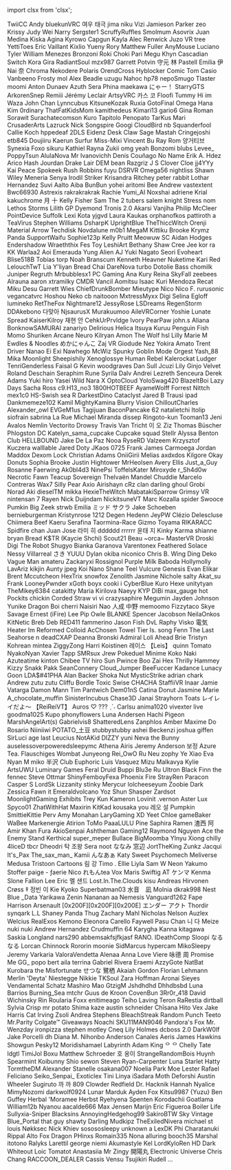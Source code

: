 ﻿import clsx from 'clsx';


<!-- Reminder that not only HTML chars have to be escaped, MDX chars also need to be (such as a space followed by an underscore). -->
<Patronelt k="0" ias="1" sp="0" >TwiiCC</Patronelt> <Patronelt k="0" ias="1" sp="0" >Andy</Patronelt> <Patronelt k="0" ias="1" sp="0" >bluekunVRC</Patronelt> <Patronelt k="0" ias="1" sp="0" >여우 태극</Patronelt> <Patronelt k="0" ias="1" sp="0" >jima niku</Patronelt> 
<Patronelt k="0" ias="1" sp="0" >Vizi</Patronelt> <Patronelt k="0" ias="1" sp="0" >Jamieson Parker</Patronelt> <Patronelt k="0" ias="0" sp="0" >zeo</Patronelt> <Patronelt k="0" ias="1" sp="0" >Krissy</Patronelt> <Patronelt k="0" ias="0" sp="0" >Judy Wei</Patronelt> 
<Patronelt k="0" ias="1" sp="0" >Narry</Patronelt> <Patronelt k="0" ias="0" sp="0" >Sergster1</Patronelt> <Patronelt k="0" ias="1" sp="0" >ScruffyRuffles</Patronelt> <Patronelt k="0" ias="1" sp="0" >Smolmum</Patronelt> <Patronelt k="0" ias="1" sp="0" >Asovrix</Patronelt> 
<Patronelt k="0" ias="1" sp="0" >Juan Medina</Patronelt> <Patronelt k="0" ias="1" sp="0" >Kiska Agina</Patronelt> <Patronelt k="0" ias="0" sp="0" >Kyrowo</Patronelt> <Patronelt k="0" ias="1" sp="0" >Capgun</Patronelt> <Patronelt k="0" ias="1" sp="0" >Kayla</Patronelt> 
<Patronelt k="0" ias="1" sp="0" >Alec Renwick</Patronelt> <Patronelt k="0" ias="1" sp="0" >Juzo VR</Patronelt> <Patronelt k="0" ias="1" sp="0" >tree</Patronelt> <Patronelt k="0" ias="1" sp="0" >YettiToes</Patronelt> <Patronelt k="0" ias="0" sp="0" >Eric Vaillant</Patronelt> 
<Patronelt k="0" ias="1" sp="0" >Kixlio Yueny</Patronelt> <Patronelt k="0" ias="1" sp="0" >Rory</Patronelt> <Patronelt k="0" ias="0" sp="0" >Matthew Fuller</Patronelt> <Patronelt k="0" ias="1" sp="0" >AnyMouse</Patronelt> <Patronelt k="0" ias="1" sp="0" >Luciano Tyler</Patronelt> 
<Patronelt k="0" ias="0" sp="0" >William Menezes Bronzoni</Patronelt> <Patronelt k="0" ias="1" sp="0" >Roki</Patronelt> <Patronelt k="0" ias="1" sp="0" >Choki</Patronelt> <Patronelt k="0" ias="1" sp="0" >Pari</Patronelt> <Patronelt k="0" ias="1" sp="0" >Megu</Patronelt> 
<Patronelt k="0" ias="1" sp="0" >Khyn</Patronelt> <Patronelt k="0" ias="0" sp="0" >Cascadian</Patronelt> <Patronelt k="0" ias="1" sp="0" >Switch</Patronelt> <Patronelt k="0" ias="1" sp="0" >Kora Gira</Patronelt> <Patronelt k="0" ias="1" sp="0" >RadiantSoul</Patronelt> 
<Patronelt k="0" ias="1" sp="0" >mzx987</Patronelt> <Patronelt k="0" ias="1" sp="0" >Garrett Potvin</Patronelt> <Patronelt k="0" ias="1" sp="0" >守元 林</Patronelt> <Patronelt k="0" ias="1" sp="0" >Pastell Emilia</Patronelt> <Patronelt k="0" ias="0" sp="0" >伊Nai 奈</Patronelt> 
<Patronelt k="0" ias="0" sp="0" >Chroma</Patronelt> <Patronelt k="0" ias="1" sp="0" >Nekodere</Patronelt> <Patronelt k="0" ias="1" sp="0" >Polaris</Patronelt> <Patronelt k="0" ias="0" sp="0" >OrendCross</Patronelt> <Patronelt k="0" ias="1" sp="0" >Hyblocker</Patronelt> 
<Patronelt k="0" ias="1" sp="0" >Comic Tom</Patronelt> <Patronelt k="0" ias="1" sp="0" >Casio</Patronelt> <Patronelt k="0" ias="1" sp="0" >Vanbeeno</Patronelt> <Patronelt k="0" ias="0" sp="0" >Frosty</Patronelt> <Patronelt k="0" ias="1" sp="0" >mol</Patronelt> 
<Patronelt k="0" ias="1" sp="0" >Alex Beadle</Patronelt> <Patronelt k="0" ias="1" sp="0" >uzugu</Patronelt> <Patronelt k="0" ias="1" sp="0" >Nahoc</Patronelt> <Patronelt k="0" ias="1" sp="0" >hp78</Patronelt> <Patronelt k="0" ias="1" sp="0" >nepoSmugo</Patronelt> 
<Patronelt k="0" ias="1" sp="0" >Tlaster</Patronelt> <Patronelt k="0" ias="1" sp="0" >moomi</Patronelt> <Patronelt k="0" ias="1" sp="0" >Anton Dunaev</Patronelt> <Patronelt k="0" ias="1" sp="0" >Azuth</Patronelt> <Patronelt k="0" ias="1" sp="0" >Sera Phina</Patronelt> 
<Patronelt k="0" ias="1" sp="0" >maekawa</Patronelt> <Patronelt k="0" ias="1" sp="0" >にゃー！</Patronelt> <Patronelt k="0" ias="1" sp="0" >StarryGTS</Patronelt> <Patronelt k="0" ias="1" sp="0" >ArkorenSnep</Patronelt> <Patronelt k="0" ias="0" sp="0" >Remiii</Patronelt> 
<Patronelt k="0" ias="1" sp="0" >Jérémy Leclair</Patronelt> <Patronelt k="0" ias="1" sp="0" >ArtsyVRC</Patronelt> <Patronelt k="0" ias="1" sp="0" >카스 코</Patronelt> <Patronelt k="0" ias="0" sp="0" >Floofi</Patronelt> <Patronelt k="0" ias="1" sp="0" >Tummy</Patronelt> 
<Patronelt k="0" ias="1" sp="0" >Hi im Waza</Patronelt> <Patronelt k="0" ias="1" sp="0" >John Chan</Patronelt> <Patronelt k="0" ias="0" sp="0" >Lynncubus</Patronelt> <Patronelt k="0" ias="1" sp="0" >KitsuneKozak</Patronelt> <Patronelt k="0" ias="0" sp="0" >Ruxia</Patronelt> 
<Patronelt k="0" ias="0" sp="0" >GotoFinal</Patronelt> <Patronelt k="0" ias="1" sp="0" >Omega</Patronelt> <Patronelt k="0" ias="1" sp="0" >Hana Kim</Patronelt> <Patronelt k="0" ias="1" sp="0" >0rdinary</Patronelt> <Patronelt k="0" ias="1" sp="0" >ThatFatKidsMom</Patronelt> 
<Patronelt k="0" ias="0" sp="0" >kamithedeus</Patronelt> <Patronelt k="0" ias="1" sp="0" >Kimari13</Patronelt> <Patronelt k="0" ias="0" sp="0" >gario6</Patronelt> <Patronelt k="0" ias="1" sp="0" >Gina Roman</Patronelt> <Patronelt k="0" ias="1" sp="0" >Sorawit Surachatecomson</Patronelt> 
<Patronelt k="0" ias="1" sp="0" >Kuro</Patronelt> <Patronelt k="0" ias="1" sp="0" >Tapitolo Penopato</Patronelt> <Patronelt k="0" ias="1" sp="0" >TarKus</Patronelt> <Patronelt k="0" ias="1" sp="0" >Mari</Patronelt> <Patronelt k="0" ias="1" sp="0" >CrusaderArts</Patronelt> 
<Patronelt k="0" ias="1" sp="0" >Lazruck</Patronelt> <Patronelt k="0" ias="1" sp="0" >Nick</Patronelt> <Patronelt k="0" ias="1" sp="0" >Songspire</Patronelt> <Patronelt k="0" ias="1" sp="0" >Googi</Patronelt> <Patronelt k="0" ias="0" sp="0" >CloudBird</Patronelt> 
<Patronelt k="0" ias="1" sp="0" >nb</Patronelt> <Patronelt k="0" ias="1" sp="0" >Squanderfool</Patronelt> <Patronelt k="0" ias="1" sp="0" >Callie Koch</Patronelt> <Patronelt k="0" ias="1" sp="0" >hppedeaf</Patronelt> <Patronelt k="0" ias="1" sp="0" >2DLS</Patronelt> 
<Patronelt k="0" ias="1" sp="0" >Eidenz</Patronelt> <Patronelt k="0" ias="1" sp="0" >Desk Claw</Patronelt> <Patronelt k="0" ias="0" sp="0" >Sage Mastah</Patronelt> <Patronelt k="0" ias="1" sp="0" >Cringejoshi</Patronelt> <Patronelt k="0" ias="1" sp="0" >etb845</Patronelt> 
<Patronelt k="0" ias="1" sp="0" >Doujiiru</Patronelt> <Patronelt k="0" ias="0" sp="0" >Kaerun</Patronelt> <Patronelt k="0" ias="1" sp="0" >Surfur</Patronelt> <Patronelt k="0" ias="1" sp="0" >Miss&#0045;Mixi</Patronelt> <Patronelt k="0" ias="1" sp="0" >Vincent Bu</Patronelt> 
<Patronelt k="0" ias="1" sp="0" >Ray Rom</Patronelt> <Patronelt k="0" ias="1" sp="0" >양거티브</Patronelt> <Patronelt k="0" ias="1" sp="0" >Synexia Foxo</Patronelt> <Patronelt k="0" ias="1" sp="0" >sikuru</Patronelt> <Patronelt k="0" ias="1" sp="0" >Kathiel Rayna</Patronelt> 
<Patronelt k="0" ias="1" sp="0" >Zukii</Patronelt> <Patronelt k="0" ias="0" sp="0" >omg yeah</Patronelt> <Patronelt k="0" ias="1" sp="0" >Bonzomi</Patronelt> <Patronelt k="0" ias="1" sp="0" >blubs</Patronelt> <Patronelt k="0" ias="1" sp="0" >Levee&#0095;</Patronelt> 
<Patronelt k="0" ias="0" sp="0" >PoppyTsun</Patronelt> <Patronelt k="0" ias="1" sp="0" >AlulaNova</Patronelt> <Patronelt k="0" ias="1" sp="0" >Mr Ivanovichh</Patronelt> <Patronelt k="0" ias="1" sp="0" >Denís Couñago</Patronelt> <Patronelt k="0" ias="1" sp="0" >No Name</Patronelt> 
<Patronelt k="0" ias="1" sp="0" >Erik A&#0046; Hdez</Patronelt> <Patronelt k="0" ias="0" sp="0" >Arico</Patronelt> <Patronelt k="0" ias="1" sp="0" >Hash Jourdan</Patronelt> <Patronelt k="0" ias="1" sp="0" >Drake Lair</Patronelt> <Patronelt k="0" ias="1" sp="0" >DEM bean</Patronelt> 
<Patronelt k="0" ias="1" sp="0" >Razgriz</Patronelt> <Patronelt k="0" ias="1" sp="0" >J S</Patronelt> <Patronelt k="0" ias="1" sp="0" >Clover Cloe</Patronelt> <Patronelt k="0" ias="1" sp="0" >jj4YYy</Patronelt> <Patronelt k="0" ias="1" sp="0" >Kai Peace</Patronelt> 
<Patronelt k="0" ias="1" sp="0" >Spokeek</Patronelt> <Patronelt k="0" ias="1" sp="0" >Rush Robbins</Patronelt> <Patronelt k="0" ias="1" sp="0" >fuyu</Patronelt> <Patronelt k="0" ias="1" sp="0" >DSRVR</Patronelt> <Patronelt k="0" ias="1" sp="0" >Omega56</Patronelt> 
<Patronelt k="0" ias="1" sp="0" >nightliss</Patronelt> <Patronelt k="0" ias="1" sp="0" >Shawn Wiley</Patronelt> <Patronelt k="0" ias="1" sp="0" >Meneria</Patronelt> <Patronelt k="0" ias="1" sp="0" >Senya</Patronelt> <Patronelt k="0" ias="1" sp="0" >Irodil Striker</Patronelt> 
<Patronelt k="0" ias="1" sp="0" >Krisandra Ritchey</Patronelt> <Patronelt k="0" ias="1" sp="0" >peter rabbit</Patronelt> <Patronelt k="0" ias="1" sp="0" >Lothar Hernandez</Patronelt> <Patronelt k="0" ias="1" sp="0" >Suvi Aalto</Patronelt> <Patronelt k="0" ias="1" sp="0" >Aiba</Patronelt> 
<Patronelt k="0" ias="1" sp="0" >BunBun</Patronelt> <Patronelt k="0" ias="1" sp="0" >yohei aritomi</Patronelt> <Patronelt k="0" ias="1" sp="0" >Bee</Patronelt> <Patronelt k="0" ias="0" sp="0" >Andrew</Patronelt> <Patronelt k="0" ias="0" sp="0" >vastextent</Patronelt> 
<Patronelt k="0" ias="1" sp="0" >Bwc66930</Patronelt> <Patronelt k="0" ias="0" sp="0" >Astrexis</Patronelt> <Patronelt k="0" ias="1" sp="0" >rakrakrakrak</Patronelt> <Patronelt k="0" ias="1" sp="0" >Rachie</Patronelt> <Patronelt k="0" ias="0" sp="0" >Yumi&#0095;AI</Patronelt> 
<Patronelt k="0" ias="0" sp="0" >Noxshai</Patronelt> <Patronelt k="0" ias="1" sp="0" >adriene</Patronelt> <Patronelt k="0" ias="0" sp="0" >Krial</Patronelt> <Patronelt k="0" ias="1" sp="0" >kakuchrome</Patronelt> <Patronelt k="0" ias="0" sp="0" >月 十</Patronelt> 
<Patronelt k="0" ias="1" sp="0" >Kelly Fisher</Patronelt> <Patronelt k="0" ias="0" sp="0" >Sam</Patronelt> <Patronelt k="0" ias="1" sp="0" >The 2 tubers</Patronelt> <Patronelt k="0" ias="0" sp="0" >salem knight</Patronelt> <Patronelt k="0" ias="0" sp="0" >Stress</Patronelt> 
<Patronelt k="0" ias="1" sp="0" >nom</Patronelt> <Patronelt k="0" ias="0" sp="0" >Lethos Storms</Patronelt> <Patronelt k="0" ias="0" sp="0" >Lilith GP</Patronelt> <Patronelt k="0" ias="0" sp="0" >Dyemond</Patronelt> <Patronelt k="0" ias="0" sp="0" >Tronis 2&#0046;0</Patronelt> 
<Patronelt k="0" ias="1" sp="0" >Akarsi</Patronelt> <Patronelt k="0" ias="1" sp="0" >Vanjiha</Patronelt> <Patronelt k="0" ias="1" sp="0" >Philip McCleer</Patronelt> <Patronelt k="0" ias="1" sp="0" >PointDevice</Patronelt> <Patronelt k="0" ias="1" sp="0" >Suffolk</Patronelt> 
<Patronelt k="0" ias="1" sp="0" >Lexi</Patronelt> <Patronelt k="0" ias="1" sp="0" >Kota</Patronelt> <Patronelt k="0" ias="1" sp="0" >yjgvd</Patronelt> <Patronelt k="0" ias="0" sp="0" >Laura Kaukas</Patronelt> <Patronelt k="0" ias="1" sp="0" >orphanofkos</Patronelt> 
<Patronelt k="0" ias="0" sp="0" >pattiroth</Patronelt> <Patronelt k="0" ias="1" sp="0" >a</Patronelt> <Patronelt k="0" ias="0" sp="0" >TeaVirus</Patronelt> <Patronelt k="0" ias="1" sp="0" >Stephen Williams</Patronelt> <Patronelt k="0" ias="1" sp="0" >DsharpK</Patronelt> 
<Patronelt k="0" ias="0" sp="0" >UprightBlue</Patronelt> <Patronelt k="0" ias="1" sp="0" >TheThiccWitch</Patronelt> <Patronelt k="0" ias="0" sp="0" >Orenji</Patronelt> <Patronelt k="0" ias="0" sp="0" >Material Arrow</Patronelt> <Patronelt k="0" ias="1" sp="0" >Techdisk</Patronelt> 
<Patronelt k="0" ias="1" sp="0" >Novdalune</Patronelt> <Patronelt k="0" ias="0" sp="0" >m0b1</Patronelt> <Patronelt k="0" ias="1" sp="0" >MegaM</Patronelt> <Patronelt k="0" ias="1" sp="0" >Kittiku</Patronelt> <Patronelt k="0" ias="1" sp="0" >Brooke</Patronelt> 
<Patronelt k="0" ias="1" sp="0" >Krymz Panda</Patronelt> <Patronelt k="0" ias="1" sp="0" >SupportWaifu</Patronelt> <Patronelt k="0" ias="1" sp="0" >Sophie123p</Patronelt> <Patronelt k="0" ias="1" sp="0" >Kelly Pruitt</Patronelt> <Patronelt k="0" ias="0" sp="0" >Meowuw SC</Patronelt> 
<Patronelt k="0" ias="1" sp="0" >Aidan Hodges</Patronelt> <Patronelt k="0" ias="1" sp="0" >Endershadow</Patronelt> <Patronelt k="0" ias="0" sp="0" >Wraeththix</Patronelt> <Patronelt k="0" ias="1" sp="0" >Fes Toy</Patronelt> <Patronelt k="0" ias="0" sp="0" >LeshiArt</Patronelt> 
<Patronelt k="0" ias="1" sp="0" >Bethany Shaw</Patronelt> <Patronelt k="0" ias="0" sp="0" >Cree Jee</Patronelt> <Patronelt k="0" ias="0" sp="0" >kor ra</Patronelt> <Patronelt k="0" ias="0" sp="0" >KK</Patronelt> <Patronelt k="0" ias="0" sp="0" >Warlaa2</Patronelt> 
<Patronelt k="0" ias="1" sp="0" >Aoi Emerauda</Patronelt> <Patronelt k="0" ias="1" sp="0" >Yung Alien</Patronelt> <Patronelt k="0" ias="0" sp="0" >AJ</Patronelt> <Patronelt k="0" ias="1" sp="0" >Yuki Nagato</Patronelt> <Patronelt k="0" ias="0" sp="0" >Seori</Patronelt> 
<Patronelt k="0" ias="1" sp="0" >Evoheart</Patronelt> <Patronelt k="0" ias="1" sp="0" >Blise518B</Patronelt> <Patronelt k="0" ias="1" sp="0" >Tobias torp</Patronelt> <Patronelt k="0" ias="0" sp="0" >Noah Branscum</Patronelt> <Patronelt k="0" ias="1" sp="0" >Kenneth Heavner</Patronelt> 
<Patronelt k="0" ias="0" sp="0" >Nuketime</Patronelt> <Patronelt k="0" ias="1" sp="0" >Kari Red</Patronelt> <Patronelt k="0" ias="1" sp="0" >LelouchTwT</Patronelt> <Patronelt k="0" ias="0" sp="0" >Lia</Patronelt> <Patronelt k="0" ias="1" sp="0" >Y&#0039;liyan</Patronelt> 
<Patronelt k="0" ias="1" sp="0" >Bread Chai</Patronelt> <Patronelt k="0" ias="1" sp="0" >DareNova</Patronelt> <Patronelt k="0" ias="1" sp="0" >turbo</Patronelt> <Patronelt k="0" ias="1" sp="0" >Dotolie</Patronelt> <Patronelt k="0" ias="1" sp="0" >Bass</Patronelt> 
<Patronelt k="0" ias="1" sp="0" >chomilk</Patronelt> <Patronelt k="0" ias="1" sp="0" >Juniper Regruth</Patronelt> <Patronelt k="0" ias="1" sp="0" >Mrbubblesx1 PC Gaming</Patronelt> <Patronelt k="0" ias="1" sp="0" >Ana Kury</Patronelt> <Patronelt k="0" ias="0" sp="0" >Reina</Patronelt> 
<Patronelt k="0" ias="1" sp="0" >SkyFall</Patronelt> <Patronelt k="0" ias="0" sp="0" >zeebees</Patronelt> <Patronelt k="0" ias="1" sp="0" >Alrauna</Patronelt> <Patronelt k="0" ias="1" sp="0" >aaron</Patronelt> <Patronelt k="0" ias="1" sp="0" >xtramilky</Patronelt> 
<Patronelt k="0" ias="1" sp="0" >CMDR Vancil</Patronelt> <Patronelt k="0" ias="1" sp="0" >Aomitsu</Patronelt> <Patronelt k="0" ias="0" sp="0" >Isaac Kuri Mendoza</Patronelt> <Patronelt k="0" ias="0" sp="0" >Recat</Patronelt> <Patronelt k="0" ias="1" sp="0" >Miku Desu</Patronelt> 
<Patronelt k="0" ias="0" sp="0" >Garrett Wies</Patronelt> <Patronelt k="0" ias="1" sp="0" >ChiefDrunkBomber</Patronelt> <Patronelt k="0" ias="0" sp="0" >Mieutype Nico</Patronelt> <Patronelt k="0" ias="0" sp="0" >Nico F&#0046;</Patronelt> <Patronelt k="0" ias="1" sp="0" >rurusonic</Patronelt> 
<Patronelt k="0" ias="1" sp="0" >vegancatvrc</Patronelt> <Patronelt k="0" ias="0" sp="0" >Hoshou Neko</Patronelt> <Patronelt k="0" ias="1" sp="0" >cb</Patronelt> <Patronelt k="0" ias="1" sp="0" >naitooon</Patronelt> <Patronelt k="0" ias="0" sp="0" >MxtressMyxx</Patronelt> 
<Patronelt k="0" ias="1" sp="0" >Digi</Patronelt> <Patronelt k="0" ias="1" sp="0" >Selina Egloff</Patronelt> <Patronelt k="0" ias="1" sp="0" >lumineko</Patronelt> <Patronelt k="0" ias="1" sp="0" >RetTheFox</Patronelt> <Patronelt k="0" ias="1" sp="0" >Nightmare12</Patronelt> 
<Patronelt k="0" ias="0" sp="0" >JessyRose</Patronelt> <Patronelt k="0" ias="1" sp="0" >LSDreams</Patronelt> <Patronelt k="0" ias="1" sp="0" >RegenStorm</Patronelt> <Patronelt k="0" ias="1" sp="0" >DDAkebono</Patronelt> <Patronelt k="0" ias="1" sp="0" >다맞아</Patronelt> 
<Patronelt k="0" ias="0" sp="0" >NjsaurusX</Patronelt> <Patronelt k="0" ias="1" sp="0" >Murakuumoo</Patronelt> <Patronelt k="0" ias="1" sp="0" >AileVRCorner</Patronelt> <Patronelt k="0" ias="1" sp="0" >Yoshie</Patronelt> <Patronelt k="0" ias="1" sp="0" >Lunate Spread</Patronelt> 
<Patronelt k="0" ias="1" sp="0" >KaiserKilroy</Patronelt> <Patronelt k="0" ias="1" sp="0" >재현 안</Patronelt> <Patronelt k="0" ias="1" sp="0" >CehkUrPrvldge</Patronelt> <Patronelt k="0" ias="1" sp="0" >Ivory</Patronelt> <Patronelt k="0" ias="1" sp="0" >PearPaw</Patronelt> 
<Patronelt k="0" ias="1" sp="0" >john&#0046;s</Patronelt> <Patronelt k="0" ias="1" sp="0" >Aliana</Patronelt> <Patronelt k="0" ias="1" sp="0" >BonknowSAMURAI</Patronelt> <Patronelt k="0" ias="1" sp="0" >zanariyo</Patronelt> <Patronelt k="0" ias="1" sp="0" >Delirious</Patronelt> 
<Patronelt k="0" ias="1" sp="0" >Helica Itsuya</Patronelt> <Patronelt k="0" ias="1" sp="0" >Kuruu</Patronelt> <Patronelt k="0" ias="1" sp="0" >Penguin Fish</Patronelt> <Patronelt k="0" ias="1" sp="0" >Momo Shuriken</Patronelt> <Patronelt k="0" ias="0" sp="0" >Arcane</Patronelt> 
<Patronelt k="0" ias="1" sp="0" >Neuro</Patronelt> <Patronelt k="0" ias="1" sp="0" >Kilryan</Patronelt> <Patronelt k="0" ias="1" sp="0" >Amon The Wolf</Patronelt> <Patronelt k="0" ias="1" sp="0" >hsl</Patronelt> <Patronelt k="0" ias="0" sp="0" >Lilly Marie</Patronelt> 
<Patronelt k="0" ias="1" sp="0" >M</Patronelt> <Patronelt k="0" ias="1" sp="0" >Ewdles &#0038; Noodles</Patronelt> <Patronelt k="0" ias="0" sp="0" >めかにゃんこ</Patronelt> <Patronelt k="0" ias="0" sp="0" >Zaj VR</Patronelt> <Patronelt k="0" ias="0" sp="0" >Giodude</Patronelt> 
<Patronelt k="0" ias="1" sp="0" >Nez</Patronelt> <Patronelt k="0" ias="0" sp="0" >Yokira Amato</Patronelt> <Patronelt k="0" ias="1" sp="0" >Trent Driver</Patronelt> <Patronelt k="0" ias="0" sp="0" >Nanao Ei</Patronelt> <Patronelt k="0" ias="1" sp="0" >Exi Nawhego</Patronelt> 
<Patronelt k="0" ias="1" sp="0" >McWiz</Patronelt> <Patronelt k="0" ias="1" sp="0" >Spunky</Patronelt> <Patronelt k="0" ias="0" sp="0" >Goblin Mode</Patronelt> <Patronelt k="0" ias="0" sp="0" >Orgest</Patronelt> <Patronelt k="0" ias="1" sp="0" >Yash&#0095;88</Patronelt> 
<Patronelt k="0" ias="1" sp="0" >Mika Moonlight</Patronelt> <Patronelt k="0" ias="1" sp="0" >Sheepishily</Patronelt> <Patronelt k="0" ias="1" sp="0" >Xenoglossye</Patronelt> <Patronelt k="0" ias="1" sp="0" >Human Rebel</Patronelt> <Patronelt k="0" ias="1" sp="0" >Kalerockat</Patronelt> 
<Patronelt k="0" ias="1" sp="0" >Ludger</Patronelt> <Patronelt k="0" ias="1" sp="0" >TenriGenderless</Patronelt> <Patronelt k="0" ias="0" sp="0" >Faisal G</Patronelt> <Patronelt k="0" ias="1" sp="0" >Kevin</Patronelt> <Patronelt k="0" ias="0" sp="0" >woodgraves</Patronelt> 
<Patronelt k="0" ias="0" sp="0" >Dan Sull</Patronelt> <Patronelt k="0" ias="1" sp="0" >Jcuzi</Patronelt> <Patronelt k="0" ias="0" sp="0" >Lily</Patronelt> <Patronelt k="0" ias="1" sp="0" >Ginjo</Patronelt> <Patronelt k="0" ias="0" sp="0" >Velvet</Patronelt> 
<Patronelt k="0" ias="1" sp="0" >Roland Deschain</Patronelt> <Patronelt k="0" ias="0" sp="0" >Seraphim Rune</Patronelt> <Patronelt k="0" ias="1" sp="0" >Syrila</Patronelt> <Patronelt k="0" ias="0" sp="0" >Dalv Andrei</Patronelt> <Patronelt k="0" ias="0" sp="0" >Lezreth Senceura</Patronelt> 
<Patronelt k="0" ias="1" sp="0" >Derek Adams</Patronelt> <Patronelt k="0" ias="1" sp="0" >Yuki hiro</Patronelt> <Patronelt k="0" ias="1" sp="0" >Yasei Wild</Patronelt> <Patronelt k="0" ias="1" sp="0" >Nara X</Patronelt> <Patronelt k="0" ias="0" sp="0" >OptoCloud</Patronelt> 
<Patronelt k="0" ias="1" sp="0" >YoloSwag420 BlazeItBoi</Patronelt> <Patronelt k="0" ias="1" sp="0" >Lazy Days</Patronelt> <Patronelt k="0" ias="1" sp="0" >Sacha Ross</Patronelt> <Patronelt k="0" ias="1" sp="0" >c9&#0046;H13&#0095;no3</Patronelt> <Patronelt k="0" ias="0" sp="0" >1800HOTBEEF</Patronelt> 
<Patronelt k="0" ias="1" sp="0" >AyameWolff</Patronelt> <Patronelt k="0" ias="0" sp="0" >Forrest</Patronelt> <Patronelt k="0" ias="1" sp="0" >Nittch</Patronelt> <Patronelt k="0" ias="0" sp="0" >mex1c0</Patronelt> <Patronelt k="0" ias="0" sp="0" >HS&#0045;Swish</Patronelt> 
<Patronelt k="0" ias="1" sp="0" >sea R</Patronelt> <Patronelt k="0" ias="1" sp="0" >DarkestDino</Patronelt> <Patronelt k="0" ias="1" sp="0" >Cataclyst</Patronelt> <Patronelt k="0" ias="1" sp="0" >Jared B Trausi</Patronelt> <Patronelt k="0" ias="1" sp="0" >ipad</Patronelt> 
<Patronelt k="0" ias="0" sp="0" >Dankmemeze102 Kamil</Patronelt> <Patronelt k="0" ias="1" sp="0" >MightyKamina</Patronelt> <Patronelt k="0" ias="1" sp="0" >Blurry Vision</Patronelt> <Patronelt k="0" ias="0" sp="0" >ChilloutCharles</Patronelt> <Patronelt k="0" ias="1" sp="0" >Alexander&#0095;owl</Patronelt> 
<Patronelt k="0" ias="0" sp="0" >EVGeM1us</Patronelt> <Patronelt k="0" ias="1" sp="0" >Tagijuan</Patronelt> <Patronelt k="0" ias="1" sp="0" >BaconPancake 62</Patronelt> <Patronelt k="0" ias="1" sp="0" >natalietchi</Patronelt> <Patronelt k="0" ias="0" sp="0" >Itolip</Patronelt> 
<Patronelt k="0" ias="0" sp="0" >siofrain</Patronelt> <Patronelt k="0" ias="1" sp="0" >sabrina La Rue</Patronelt> <Patronelt k="0" ias="1" sp="0" >Michael Miranda</Patronelt> <Patronelt k="0" ias="1" sp="0" >dissep</Patronelt> <Patronelt k="0" ias="1" sp="0" >Ringoto&#0045;kun</Patronelt> 
<Patronelt k="0" ias="1" sp="0" >Tooman13</Patronelt> <Patronelt k="0" ias="0" sp="0" >Jeni Avalos</Patronelt> <Patronelt k="0" ias="1" sp="0" >Nemlin</Patronelt> <Patronelt k="0" ias="0" sp="0" >Vectorito</Patronelt> <Patronelt k="0" ias="1" sp="0" >Drowsy</Patronelt> 
<Patronelt k="0" ias="1" sp="0" >Travis Van Tricht</Patronelt> <Patronelt k="0" ias="1" sp="0" >이 오</Patronelt> <Patronelt k="0" ias="0" sp="0" >Ziz</Patronelt> <Patronelt k="0" ias="1" sp="0" >Thomas Büscher</Patronelt> <Patronelt k="0" ias="0" sp="0" >Phlogston</Patronelt> 
<Patronelt k="0" ias="0" sp="0" >DC</Patronelt> <Patronelt k="0" ias="1" sp="0" >Katelyn&#0095;sama&#0095;cupcake Cupcake squad</Patronelt> <Patronelt k="0" ias="0" sp="0" >Stellr</Patronelt> <Patronelt k="0" ias="1" sp="0" >Alyssa Benton</Patronelt> <Patronelt k="0" ias="0" sp="0" >Club HELLBOUND</Patronelt> 
<Patronelt k="0" ias="1" sp="0" >Jake De La Paz</Patronelt> <Patronelt k="0" ias="0" sp="0" >Nooa</Patronelt> <Patronelt k="0" ias="0" sp="0" >RyseRD</Patronelt> <Patronelt k="0" ias="0" sp="0" >Valzeem</Patronelt> <Patronelt k="0" ias="0" sp="0" >Krzysztof Kuczera</Patronelt> 
<Patronelt k="0" ias="0" sp="0" >walllable</Patronelt> <Patronelt k="0" ias="0" sp="0" >Jared Doty</Patronelt> <Patronelt k="0" ias="0" sp="0" >JKaos 0725</Patronelt> <Patronelt k="0" ias="0" sp="0" >Frank</Patronelt> <Patronelt k="0" ias="1" sp="0" >James Carmoega</Patronelt> 
<Patronelt k="0" ias="0" sp="0" >Jordan Maddox</Patronelt> <Patronelt k="0" ias="0" sp="0" >Dexom</Patronelt> <Patronelt k="0" ias="1" sp="0" >Lock</Patronelt> <Patronelt k="0" ias="1" sp="0" >Christian Adams</Patronelt> <Patronelt k="0" ias="0" sp="0" >OniiGirii</Patronelt> 
<Patronelt k="0" ias="0" sp="0" >Melias</Patronelt> <Patronelt k="0" ias="0" sp="0" >axdxdos</Patronelt> <Patronelt k="0" ias="0" sp="0" >Kilgore</Patronelt> <Patronelt k="0" ias="0" sp="0" >Okay Donuts</Patronelt> <Patronelt k="0" ias="0" sp="0" >Sophia</Patronelt> 
<Patronelt k="0" ias="0" sp="0" >Brooke</Patronelt> <Patronelt k="0" ias="1" sp="0" >Justin Hightower</Patronelt> <Patronelt k="0" ias="1" sp="0" >MrHeolsen</Patronelt> <Patronelt k="0" ias="1" sp="0" >Avery Ellis</Patronelt> <Patronelt k="0" ias="0" sp="0" >Just&#0095;a&#0095;Guy</Patronelt> 
<Patronelt k="0" ias="0" sp="0" >Rosanne Faerwing</Patronelt> <Patronelt k="0" ias="1" sp="0" >Ak0bl4d3</Patronelt> <Patronelt k="0" ias="0" sp="0" >NinePsi</Patronelt> <Patronelt k="0" ias="1" sp="0" >ToffelsKater</Patronelt> <Patronelt k="0" ias="0" sp="0" >Miroxyde</Patronelt> 
<Patronelt k="0" ias="0" sp="0" >r&#0095;Sh4d0w</Patronelt> <Patronelt k="0" ias="1" sp="0" >Necrotic Fawn</Patronelt> <Patronelt k="0" ias="0" sp="0" >Teacup Sovereign</Patronelt> <Patronelt k="0" ias="1" sp="0" >Thelvaën Mandel</Patronelt> <Patronelt k="0" ias="1" sp="0" >Chuddie</Patronelt> 
<Patronelt k="0" ias="0" sp="0" >Marcelo Contreras</Patronelt> <Patronelt k="0" ias="0" sp="0" >Wax7</Patronelt> <Patronelt k="0" ias="0" sp="0" >Silly Pear</Patronelt> <Patronelt k="0" ias="0" sp="0" >Axio</Patronelt> <Patronelt k="0" ias="0" sp="0" >Airishayn</Patronelt> 
<Patronelt k="0" ias="0" sp="0" >cRz clan</Patronelt> <Patronelt k="0" ias="1" sp="0" >darling ghoul</Patronelt> <Patronelt k="0" ias="0" sp="0" >Grobi</Patronelt> <Patronelt k="0" ias="0" sp="0" >Norad</Patronelt> <Patronelt k="0" ias="1" sp="0" >Aki</Patronelt> 
<Patronelt k="0" ias="0" sp="0" >dieselTM</Patronelt> <Patronelt k="0" ias="0" sp="0" >mikka</Patronelt> <Patronelt k="0" ias="0" sp="0" >HexieTheWitch</Patronelt> <Patronelt k="0" ias="1" sp="0" >MabatakiSparrow</Patronelt> <Patronelt k="0" ias="0" sp="0" >Grimsy VR</Patronelt> 
<Patronelt k="0" ias="1" sp="0" >nintensan 7</Patronelt> <Patronelt k="0" ias="0" sp="0" >Rayen</Patronelt> <Patronelt k="0" ias="0" sp="0" >Nick Duijndam</Patronelt> <Patronelt k="0" ias="0" sp="0" >NickitsuneVT</Patronelt> <Patronelt k="0" ias="0" sp="0" >Marc Kozalla</Patronelt> 
<Patronelt k="0" ias="0" sp="0" >spider</Patronelt> <Patronelt k="0" ias="1" sp="0" >Swooce</Patronelt> <Patronelt k="0" ias="1" sp="0" >Pumkin</Patronelt> <Patronelt k="0" ias="1" sp="0" >Big Zeek</Patronelt> <Patronelt k="0" ias="0" sp="0" >strwb</Patronelt> 
<Patronelt k="0" ias="1" sp="0" >Emilia</Patronelt> <Patronelt k="0" ias="1" sp="0" >ミッド サクラ</Patronelt> <Patronelt k="0" ias="0" sp="0" >Jake Schoeben</Patronelt> <Patronelt k="0" ias="0" sp="0" >bernieburgerman</Patronelt> <Patronelt k="0" ias="0" sp="0" >Kristynrose 1212</Patronelt> 
<Patronelt k="0" ias="0" sp="0" >Degen</Patronelt> <Patronelt k="0" ias="0" sp="0" >Hedenn</Patronelt> <Patronelt k="0" ias="1" sp="0" >JeyPW</Patronelt> <Patronelt k="0" ias="0" sp="0" >Clézio Delescluse</Patronelt> <Patronelt k="0" ias="0" sp="0" >Chiimera</Patronelt> 
<Patronelt k="0" ias="1" sp="0" >Beef Kaeru</Patronelt> <Patronelt k="0" ias="0" sp="0" >Serafina Taormina&#0045;Race</Patronelt> <Patronelt k="0" ias="1" sp="0" >Gizmo</Patronelt> <Patronelt k="0" ias="1" sp="0" >Toyama</Patronelt> <Patronelt k="0" ias="0" sp="0" >RIKARACC</Patronelt> 
<Patronelt k="0" ias="0" sp="0" >Spidfire chan</Patronelt> <Patronelt k="0" ias="0" sp="0" >Juan Jose</Patronelt> <Patronelt k="0" ias="0" sp="0" >라미 히</Patronelt> <Patronelt k="0" ias="0" sp="0" >dddddd rrrrrr</Patronelt> <Patronelt k="0" ias="0" sp="0" >윤태 지</Patronelt> 
<Patronelt k="0" ias="1" sp="0" >Kinky Karma</Patronelt> <Patronelt k="0" ias="0" sp="0" >shianne bryan</Patronelt> <Patronelt k="0" ias="0" sp="0" >Bread</Patronelt> <Patronelt k="0" ias="1" sp="0" >K&#0036;TR &#0040;Kaycie Shchi&#0041;</Patronelt> <Patronelt k="0" ias="1" sp="0" >Scout21</Patronelt> 
<Patronelt k="0" ias="0" sp="0" >Beau</Patronelt> <Patronelt k="0" ias="1" sp="0" >&#0126;orca&#0126;</Patronelt> <Patronelt k="0" ias="0" sp="0" >MasterVR</Patronelt> <Patronelt k="0" ias="1" sp="0" >Droski</Patronelt> <Patronelt k="0" ias="0" sp="0" >Digi The Robot</Patronelt> 
<Patronelt k="0" ias="0" sp="0" >Shugyo</Patronelt> <Patronelt k="0" ias="1" sp="0" >Bianka Garanova</Patronelt> <Patronelt k="0" ias="0" sp="0" >Varentonex</Patronelt> <Patronelt k="0" ias="0" sp="0" >Feathered Solace</Patronelt> <Patronelt k="0" ias="1" sp="0" >Nessy Villarreal</Patronelt> 
<Patronelt k="0" ias="1" sp="0" >さき</Patronelt> <Patronelt k="0" ias="0" sp="0" >YUUU</Patronelt> <Patronelt k="0" ias="0" sp="0" >Dylan</Patronelt> <Patronelt k="0" ias="1" sp="0" >okiba niconico</Patronelt> <Patronelt k="0" ias="1" sp="0" >Chris B&#0046;</Patronelt> 
<Patronelt k="0" ias="1" sp="0" >Wing Ding</Patronelt> <Patronelt k="0" ias="1" sp="0" >Deko</Patronelt> <Patronelt k="0" ias="1" sp="0" >Vague Man</Patronelt> <Patronelt k="0" ias="0" sp="0" >amateru</Patronelt> <Patronelt k="0" ias="0" sp="0" >Zackaryxi Rossignol</Patronelt> 
<Patronelt k="0" ias="0" sp="0" >Purple Milk</Patronelt> <Patronelt k="0" ias="0" sp="0" >Baboda</Patronelt> <Patronelt k="0" ias="1" sp="0" >Hollymolly</Patronelt> <Patronelt k="0" ias="1" sp="0" >LavAriz</Patronelt> <Patronelt k="0" ias="0" sp="0" >kikjin</Patronelt> 
<Patronelt k="0" ias="0" sp="0" >Aunty jpeg</Patronelt> <Patronelt k="0" ias="1" sp="0" >Koi Nano</Patronelt> <Patronelt k="0" ias="1" sp="0" >Shane Teel</Patronelt> <Patronelt k="0" ias="0" sp="0" >Vulcure</Patronelt> <Patronelt k="0" ias="1" sp="0" >Genesis Evan</Patronelt> 
<Patronelt k="0" ias="1" sp="0" >Elikar</Patronelt> <Patronelt k="0" ias="0" sp="0" >Brent Mccutcheon</Patronelt> <Patronelt k="0" ias="0" sp="0" >HexTrix</Patronelt> <Patronelt k="0" ias="0" sp="0" >snowfox</Patronelt> <Patronelt k="0" ias="0" sp="0" >Zenolith</Patronelt> 
<Patronelt k="0" ias="0" sp="0" >Jasmine Nichole</Patronelt> <Patronelt k="0" ias="0" sp="0" >salty</Patronelt> <Patronelt k="0" ias="0" sp="0" >Akat&#0095;su</Patronelt> <Patronelt k="0" ias="0" sp="0" >Frank</Patronelt> <Patronelt k="0" ias="1" sp="0" >LooneyPwnder</Patronelt> 
<Patronelt k="0" ias="0" sp="0" >xGoth boyx</Patronelt> <Patronelt k="0" ias="0" sp="0" >cooki i</Patronelt> <Patronelt k="0" ias="1" sp="0" >CyberBlue</Patronelt> <Patronelt k="0" ias="0" sp="0" >Kuro Hexe</Patronelt> <Patronelt k="0" ias="1" sp="0" >unitytyan</Patronelt> 
<Patronelt k="0" ias="1" sp="0" >TheMikey6384</Patronelt> <Patronelt k="0" ias="0" sp="0" >catakitty</Patronelt> <Patronelt k="0" ias="0" sp="0" >Maria Kirilova</Patronelt> <Patronelt k="0" ias="0" sp="0" >Naeyy</Patronelt> <Patronelt k="0" ias="0" sp="0" >KYP</Patronelt> 
<Patronelt k="0" ias="0" sp="0" >DiBi</Patronelt> <Patronelt k="0" ias="1" sp="0" >max&#0095;gauge</Patronelt> <Patronelt k="0" ias="0" sp="0" >hot Pockits chickin</Patronelt> <Patronelt k="0" ias="0" sp="0" >Corded Straw</Patronelt> <Patronelt k="0" ias="0" sp="0" >vi vi</Patronelt> 
<Patronelt k="0" ias="0" sp="0" >crazysaphire</Patronelt> <Patronelt k="0" ias="1" sp="0" >Megumin</Patronelt> <Patronelt k="0" ias="0" sp="0" >Jayden Johnson</Patronelt> <Patronelt k="0" ias="1" sp="0" >Yunike</Patronelt> <Patronelt k="0" ias="0" sp="0" >Dragon Boi</Patronelt> 
<Patronelt k="0" ias="0" sp="0" >cherri</Patronelt> <Patronelt k="0" ias="1" sp="0" >Naisiri Nao</Patronelt> <Patronelt k="0" ias="1" sp="0" >人成 中野</Patronelt> <Patronelt k="0" ias="0" sp="0" >memoomo</Patronelt> <Patronelt k="0" ias="0" sp="0" >Fizzytaco</Patronelt> 
<Patronelt k="0" ias="1" sp="0" >Skye Savage</Patronelt> <Patronelt k="0" ias="1" sp="0" >Ernest &#0040;iFire&#0041; Lee</Patronelt> <Patronelt k="0" ias="0" sp="0" >Pip Owle</Patronelt> <Patronelt k="0" ias="0" sp="0" >BLANKE</Patronelt> <Patronelt k="0" ias="0" sp="0" >Spencer Jacobson</Patronelt> 
<Patronelt k="0" ias="1" sp="0" >NeilaOnkos</Patronelt> <Patronelt k="0" ias="0" sp="0" >KitNetic</Patronelt> <Patronelt k="0" ias="0" sp="0" >Breb Deb</Patronelt> <Patronelt k="0" ias="1" sp="0" >RED411</Patronelt> <Patronelt k="0" ias="0" sp="0" >fammerino</Patronelt> 
<Patronelt k="0" ias="1" sp="0" >Jason Fish</Patronelt> <Patronelt k="0" ias="0" sp="0" >DvL Raphy</Patronelt> <Patronelt k="0" ias="1" sp="0" >Visko</Patronelt> <Patronelt k="0" ias="0" sp="0" >電気Heater</Patronelt> <Patronelt k="0" ias="1" sp="0" >Im Reformed</Patronelt> 
<Patronelt k="0" ias="0" sp="0" >Colloid</Patronelt> <Patronelt k="0" ias="1" sp="0" >AcChosen</Patronelt> <Patronelt k="0" ias="0" sp="0" >Towel Tier</Patronelt> <Patronelt k="0" ias="0" sp="0" >Is&#0046;</Patronelt> <Patronelt k="0" ias="1" sp="0" >song</Patronelt> 
<Patronelt k="0" ias="1" sp="0" >Fenn</Patronelt> <Patronelt k="0" ias="1" sp="0" >The Last Seahorse</Patronelt> <Patronelt k="0" ias="1" sp="0" >n</Patronelt> <Patronelt k="0" ias="0" sp="0" >deadCXAP</Patronelt> <Patronelt k="0" ias="0" sp="0" >Deanna Bronski</Patronelt> 
<Patronelt k="0" ias="1" sp="0" >Admiral Loli</Patronelt> <Patronelt k="0" ias="1" sp="0" >Ahead</Patronelt> <Patronelt k="0" ias="1" sp="0" >Brie</Patronelt> <Patronelt k="0" ias="1" sp="0" >Tristyn</Patronelt> <Patronelt k="0" ias="0" sp="0" >Kohrean</Patronelt> 
<Patronelt k="0" ias="0" sp="0" >mintea</Patronelt> <Patronelt k="0" ias="0" sp="0" >ZiggyZong</Patronelt> <Patronelt k="0" ias="0" sp="0" >Harri Koistinen</Patronelt> <Patronelt k="0" ias="0" sp="0" >레이스 【Leis】</Patronelt> <Patronelt k="0" ias="1" sp="0" >quinn</Patronelt> 
<Patronelt k="0" ias="0" sp="0" >Tomato</Patronelt> <Patronelt k="0" ias="0" sp="0" >NyakoNyan</Patronelt> <Patronelt k="0" ias="1" sp="0" >Xavier Tapp</Patronelt> <Patronelt k="0" ias="0" sp="0" >SMRsux Jrew</Patronelt> <Patronelt k="0" ias="1" sp="0" >Pokeduel</Patronelt> 
<Patronelt k="0" ias="0" sp="0" >Minime</Patronelt> <Patronelt k="0" ias="1" sp="0" >Koko Naki</Patronelt> <Patronelt k="0" ias="1" sp="0" >Azuteatime</Patronelt> <Patronelt k="0" ias="1" sp="0" >kinton</Patronelt> <Patronelt k="0" ias="0" sp="0" >Chibee TV</Patronelt> 
<Patronelt k="0" ias="0" sp="0" >hiro</Patronelt> <Patronelt k="0" ias="0" sp="0" >Sun Pwince</Patronelt> <Patronelt k="0" ias="0" sp="0" >Boo</Patronelt> <Patronelt k="0" ias="1" sp="0" >Zai Hex</Patronelt> <Patronelt k="0" ias="0" sp="0" >Thrilly</Patronelt> 
<Patronelt k="0" ias="0" sp="0" >Hammey</Patronelt> <Patronelt k="0" ias="0" sp="0" >Kizzy</Patronelt> <Patronelt k="0" ias="0" sp="0" >Snakk Pakk</Patronelt> <Patronelt k="0" ias="1" sp="0" >SeanConnery</Patronelt> <Patronelt k="0" ias="1" sp="0" >Cloud&#0095;Jumper</Patronelt> 
<Patronelt k="0" ias="0" sp="0" >BeeFuccer</Patronelt> <Patronelt k="0" ias="1" sp="0" >Kadance Lunacy</Patronelt> <Patronelt k="0" ias="1" sp="0" >Goon</Patronelt> <Patronelt k="0" ias="1" sp="0" >LDA&#0036;&#0035;41PHA</Patronelt> <Patronelt k="0" ias="1" sp="0" >Alan Backer</Patronelt> 
<Patronelt k="0" ias="1" sp="0" >Shoka Nut</Patronelt> <Patronelt k="0" ias="1" sp="0" >MysticStrike</Patronelt> <Patronelt k="0" ias="0" sp="0" >adrian chark</Patronelt> <Patronelt k="0" ias="1" sp="0" >Andrew</Patronelt> <Patronelt k="0" ias="0" sp="0" >zutu zutu</Patronelt> 
<Patronelt k="0" ias="0" sp="0" >Cliffu Bordle</Patronelt> <Patronelt k="0" ias="1" sp="0" >Toxic Swise</Patronelt> <Patronelt k="0" ias="0" sp="0" >CHACHA</Patronelt> <Patronelt k="0" ias="0" sp="0" >StaffiiVR</Patronelt> <Patronelt k="0" ias="1" sp="0" >Inaar</Patronelt> 
<Patronelt k="0" ias="0" sp="0" >Jamie Vatarga</Patronelt> <Patronelt k="0" ias="0" sp="0" >Damon Mann</Patronelt> <Patronelt k="0" ias="1" sp="0" >Tim Pantwich</Patronelt> <Patronelt k="0" ias="0" sp="0" >Dem01nS</Patronelt> <Patronelt k="0" ias="0" sp="0" >Catina</Patronelt> 
<Patronelt k="0" ias="0" sp="0" >Donut</Patronelt> <Patronelt k="0" ias="1" sp="0" >Jasmine Marie</Patronelt> <Patronelt k="0" ias="1" sp="0" >A&#0095;chocolate&#0095;muffin</Patronelt> <Patronelt k="0" ias="0" sp="0" >SinisterIncubus</Patronelt> <Patronelt k="0" ias="0" sp="0" >Chase3D</Patronelt> 
<Patronelt k="0" ias="0" sp="0" >Janai Strayhorn</Patronelt> <Patronelt k="0" ias="0" sp="0" >Toats</Patronelt> <Patronelt k="0" ias="1" sp="0" >レイレイだよ～ 【ReiReiVT】</Patronelt> <Patronelt k="0" ias="0" sp="0" >Auros</Patronelt> <Patronelt k="0" ias="1" sp="0" >♡ &#0063;&#0063;&#0063; ˎˊ˗</Patronelt> 
<Patronelt k="0" ias="1" sp="0" >Carlsu</Patronelt> <Patronelt k="0" ias="0" sp="0" >anima1020</Patronelt> <Patronelt k="0" ias="0" sp="0" >vivexter live</Patronelt> <Patronelt k="0" ias="0" sp="0" >goodma1025</Patronelt> <Patronelt k="0" ias="0" sp="0" >Kupo</Patronelt> 
<Patronelt k="0" ias="0" sp="0" >phonyflowers</Patronelt> <Patronelt k="0" ias="0" sp="0" >Luna Andersen</Patronelt> <Patronelt k="0" ias="1" sp="0" >Hachi Pigeon</Patronelt> <Patronelt k="0" ias="0" sp="0" >MarshAngelArt&#0040;s&#0041;</Patronelt> <Patronelt k="0" ias="1" sp="0" >Gabrielvis8</Patronelt> 
<Patronelt k="0" ias="0" sp="0" >ShatteredLens</Patronelt> <Patronelt k="0" ias="1" sp="0" >Zanphlos</Patronelt> <Patronelt k="0" ias="0" sp="0" >Amber</Patronelt> <Patronelt k="0" ias="0" sp="0" >Maxime Do Rosario</Patronelt> <Patronelt k="0" ias="0" sp="0" >Niiniiwi</Patronelt> 
<Patronelt k="0" ias="0" sp="0" >POTATO&#0095;土豆</Patronelt> <Patronelt k="0" ias="0" sp="0" >stubbystubby</Patronelt> <Patronelt k="0" ias="0" sp="0" >ashei</Patronelt> <Patronelt k="0" ias="1" sp="0" >Beckenzi</Patronelt> <Patronelt k="0" ias="1" sp="0" >joshua giffen</Patronelt> 
<Patronelt k="0" ias="0" sp="0" >SirLuci</Patronelt> <Patronelt k="0" ias="0" sp="0" >age last</Patronelt> <Patronelt k="0" ias="0" sp="0" >Leucius</Patronelt> <Patronelt k="0" ias="0" sp="0" >NotAKid</Patronelt> <Patronelt k="0" ias="0" sp="0" >DIZZY</Patronelt> 
<Patronelt k="0" ias="1" sp="0" >yuni</Patronelt> <Patronelt k="0" ias="1" sp="0" >Neva the Bunny</Patronelt> <Patronelt k="0" ias="0" sp="0" >auselessoverpoweredsleepymc</Patronelt> <Patronelt k="0" ias="0" sp="0" >Athena Airis</Patronelt> <Patronelt k="0" ias="1" sp="0" >Jeremy Anderson</Patronelt> 
<Patronelt k="0" ias="0" sp="0" >보정</Patronelt> <Patronelt k="0" ias="1" sp="0" >Azure</Patronelt> <Patronelt k="0" ias="0" sp="0" >Tea&#0046;</Patronelt> <Patronelt k="0" ias="0" sp="0" >Flauschiges Wombat</Patronelt> <Patronelt k="0" ias="0" sp="0" >Junyeong</Patronelt> 
<Patronelt k="0" ias="0" sp="0" >Rei&#0095;OwO</Patronelt> <Patronelt k="0" ias="0" sp="0" >Ru Neu</Patronelt> <Patronelt k="0" ias="0" sp="0" >zophy</Patronelt> <Patronelt k="0" ias="0" sp="0" >Ye Xiao</Patronelt> <Patronelt k="0" ias="1" sp="0" >Eva Nyan</Patronelt> 
<Patronelt k="0" ias="0" sp="0" >M</Patronelt> <Patronelt k="0" ias="0" sp="0" >miko 半沢</Patronelt> <Patronelt k="0" ias="0" sp="0" >Club Euphoric</Patronelt> <Patronelt k="0" ias="0" sp="0" >Luis Vasquez</Patronelt> <Patronelt k="0" ias="0" sp="0" >Mizu Malkavya</Patronelt> 
<Patronelt k="0" ias="1" sp="0" >Kylie</Patronelt> <Patronelt k="0" ias="0" sp="0" >ArtsUWU</Patronelt> <Patronelt k="0" ias="1" sp="0" >Luminary Games</Patronelt> <Patronelt k="0" ias="1" sp="0" >Feral Druid</Patronelt> <Patronelt k="0" ias="0" sp="0" >Buppi</Patronelt> 
<Patronelt k="0" ias="1" sp="0" >Blu3e</Patronelt> <Patronelt k="0" ias="0" sp="0" >Ru</Patronelt> <Patronelt k="0" ias="0" sp="0" >Ultron Black</Patronelt> <Patronelt k="0" ias="1" sp="0" >Finn the fennec</Patronelt> <Patronelt k="0" ias="1" sp="0" >Steve Ottmar</Patronelt> 
<Patronelt k="0" ias="1" sp="0" >ShinyFemboyFexa</Patronelt> <Patronelt k="0" ias="0" sp="0" >Phoenix Fire</Patronelt> <Patronelt k="0" ias="0" sp="0" >StrayRen</Patronelt> <Patronelt k="0" ias="0" sp="0" >Paracon</Patronelt> <Patronelt k="0" ias="0" sp="0" >Casper S</Patronelt> 
<Patronelt k="0" ias="1" sp="0" >LordSk</Patronelt> <Patronelt k="0" ias="0" sp="0" >Lizzanity</Patronelt> <Patronelt k="0" ias="1" sp="0" >stinky</Patronelt> <Patronelt k="0" ias="0" sp="0" >Merycur</Patronelt> <Patronelt k="0" ias="0" sp="0" >lolcheeseyum</Patronelt> 
<Patronelt k="0" ias="0" sp="0" >Zoobie</Patronelt> <Patronelt k="0" ias="0" sp="0" >Dark Zessica</Patronelt> <Patronelt k="0" ias="0" sp="0" >Fawn it</Patronelt> <Patronelt k="0" ias="0" sp="0" >Emeraldvolcano</Patronelt> <Patronelt k="0" ias="0" sp="0" >Yoz Shun</Patronelt> 
<Patronelt k="0" ias="1" sp="0" >Shasper</Patronelt> <Patronelt k="0" ias="1" sp="0" >Zardsot</Patronelt> <Patronelt k="0" ias="1" sp="0" >MoonlightGaming</Patronelt> <Patronelt k="0" ias="0" sp="0" >Exhibits</Patronelt> <Patronelt k="0" ias="0" sp="0" >Trey Kun</Patronelt> 
<Patronelt k="0" ias="1" sp="0" >Kameron</Patronelt> <Patronelt k="0" ias="0" sp="0" >Lovinit &#0046;vernon</Patronelt> <Patronelt k="0" ias="0" sp="0" >Aster Lux</Patronelt> <Patronelt k="0" ias="0" sp="0" >Spyco01</Patronelt> <Patronelt k="0" ias="0" sp="0" >ZhatWithHat</Patronelt> 
<Patronelt k="0" ias="0" sp="0" >Maxirin</Patronelt> <Patronelt k="0" ias="0" sp="0" >KitKad</Patronelt> <Patronelt k="0" ias="0" sp="0" >kousaka you</Patronelt> <Patronelt k="0" ias="0" sp="0" >레오 설</Patronelt> <Patronelt k="0" ias="0" sp="0" >Pumpkin</Patronelt> 
<Patronelt k="0" ias="0" sp="0" >SmittieKittie</Patronelt> <Patronelt k="0" ias="0" sp="0" >Perv</Patronelt> <Patronelt k="0" ias="0" sp="0" >Amy Monahan</Patronelt> <Patronelt k="0" ias="0" sp="0" >LaryGaming XD</Patronelt> <Patronelt k="0" ias="1" sp="0" >Yeet</Patronelt> 
<Patronelt k="0" ias="0" sp="0" >Chloe</Patronelt> <Patronelt k="0" ias="0" sp="0" >gameBaker</Patronelt> <Patronelt k="0" ias="0" sp="0" >WaBee</Patronelt> <Patronelt k="0" ias="0" sp="0" >Markenergie</Patronelt> <Patronelt k="0" ias="0" sp="0" >Atirion</Patronelt> 
<Patronelt k="0" ias="0" sp="0" >ToMo</Patronelt> <Patronelt k="0" ias="0" sp="0" >PaaaLULU</Patronelt> <Patronelt k="0" ias="0" sp="0" >Pine</Patronelt> <Patronelt k="0" ias="1" sp="0" >Saphira</Patronelt> <Patronelt k="0" ias="0" sp="0" >Ramen</Patronelt> 
<Patronelt k="0" ias="0" sp="0" >渣西 阿</Patronelt> <Patronelt k="0" ias="0" sp="0" >Amir Khan</Patronelt> <Patronelt k="0" ias="0" sp="0" >Fura</Patronelt> <Patronelt k="0" ias="1" sp="0" >AkioSenpai</Patronelt> <Patronelt k="0" ias="0" sp="0" >Ashtheman Gaming12</Patronelt> 
<Patronelt k="0" ias="0" sp="0" >Raymond Nguyen</Patronelt> <Patronelt k="0" ias="0" sp="0" >Ace the Enemy Stand</Patronelt> <Patronelt k="0" ias="0" sp="0" >Kerthical</Patronelt> <Patronelt k="0" ias="0" sp="0" >super&#0095;meper</Patronelt> <Patronelt k="0" ias="0" sp="0" >Bullace</Patronelt> 
<Patronelt k="0" ias="1" sp="0" >BigMoomba</Patronelt> <Patronelt k="0" ias="0" sp="0" >YInyu Xiong</Patronelt> <Patronelt k="0" ias="0" sp="0" >chilly</Patronelt> <Patronelt k="0" ias="0" sp="0" >4liceD</Patronelt> <Patronelt k="0" ias="1" sp="0" >tbcr</Patronelt> 
<Patronelt k="0" ias="0" sp="0" >Dheodri</Patronelt> <Patronelt k="0" ias="1" sp="0" >탁 조왕</Patronelt> <Patronelt k="0" ias="0" sp="0" >Sera</Patronelt> <Patronelt k="0" ias="0" sp="0" >noot</Patronelt> <Patronelt k="0" ias="1" sp="0" >ななみ 窓辺</Patronelt> 
<Patronelt k="0" ias="1" sp="0" >JortTheKing</Patronelt> <Patronelt k="0" ias="0" sp="0" >Zunkz</Patronelt> <Patronelt k="0" ias="0" sp="0" >Jacqui</Patronelt> <Patronelt k="0" ias="0" sp="0" >It&#0039;s&#0095;Pax</Patronelt> <Patronelt k="0" ias="1" sp="0" >The&#0095;sax&#0095;man&#0095;</Patronelt> 
<Patronelt k="0" ias="0" sp="0" >Kamii</Patronelt> <Patronelt k="0" ias="1" sp="0" >んなあぁ</Patronelt> <Patronelt k="0" ias="0" sp="0" >Katy Sweet</Patronelt> <Patronelt k="0" ias="0" sp="0" >Psychomech</Patronelt> <Patronelt k="0" ias="0" sp="0" >Meliverse</Patronelt> 
<Patronelt k="0" ias="0" sp="0" >Medusa</Patronelt> <Patronelt k="0" ias="0" sp="0" >Tristoon Cartoons</Patronelt> <Patronelt k="0" ias="0" sp="0" >림 강</Patronelt> <Patronelt k="0" ias="0" sp="0" >Timo &#0046;</Patronelt> <Patronelt k="0" ias="0" sp="0" >Ellie</Patronelt> 
<Patronelt k="0" ias="0" sp="0" >Liyla</Patronelt> <Patronelt k="0" ias="0" sp="0" >Sam W</Patronelt> <Patronelt k="0" ias="0" sp="0" >Neon Yakumo</Patronelt> <Patronelt k="0" ias="0" sp="0" >Stoffer</Patronelt> <Patronelt k="0" ias="0" sp="0" >paige &#0045; ƒaerie</Patronelt> 
<Patronelt k="0" ias="0" sp="0" >Nico</Patronelt> <Patronelt k="0" ias="0" sp="0" >れもんtea</Patronelt> <Patronelt k="0" ias="0" sp="0" >Vox Maris</Patronelt> <Patronelt k="0" ias="0" sp="0" >Swiftig AT</Patronelt> <Patronelt k="0" ias="0" sp="0" >ケンマ Kenma</Patronelt> 
<Patronelt k="0" ias="0" sp="0" >Slone Fallion</Patronelt> <Patronelt k="0" ias="0" sp="0" >Lee Eric</Patronelt> <Patronelt k="0" ias="0" sp="0" >멜 샌드</Patronelt> <Patronelt k="0" ias="0" sp="0" >Lost&#0046;In&#0046;The&#0046;Clouds</Patronelt> <Patronelt k="0" ias="0" sp="0" >kisu</Patronelt> 
<Patronelt k="0" ias="0" sp="0" >Andreas Hirvonen</Patronelt> <Patronelt k="0" ias="0" sp="0" >Crøss ‡</Patronelt> <Patronelt k="0" ias="0" sp="0" >정빈 이</Patronelt> <Patronelt k="0" ias="0" sp="0" >Kie Kyoko</Patronelt> <Patronelt k="0" ias="0" sp="0" >Superbatman03</Patronelt> 
<Patronelt k="0" ias="1" sp="0" >水音　凪</Patronelt> <Patronelt k="0" ias="1" sp="0" >Molnia</Patronelt> <Patronelt k="0" ias="0" sp="0" >dkrak998</Patronelt> <Patronelt k="0" ias="0" sp="0" >Nest</Patronelt> <Patronelt k="0" ias="0" sp="0" >Blue &#0095;Data</Patronelt> 
<Patronelt k="0" ias="0" sp="0" >Yarikawa Zenin</Patronelt> <Patronelt k="0" ias="0" sp="0" >Nananan aa</Patronelt> <Patronelt k="0" ias="1" sp="0" >Nemesis</Patronelt> <Patronelt k="0" ias="0" sp="0" >Vanguard1262</Patronelt> <Patronelt k="0" ias="1" sp="0" >Fape</Patronelt> 
<Patronelt k="0" ias="0" sp="0" >Harrison Arsenault</Patronelt> <Patronelt k="0" ias="0" sp="0" >&#0091;0x200F&#0093;&#0091;0x200F&#0093;&#0091;0x200E&#0093;</Patronelt> <Patronelt k="0" ias="1" sp="0" >エンダー アクト</Patronelt> <Patronelt k="0" ias="0" sp="0" >Thordir</Patronelt> <Patronelt k="0" ias="0" sp="0" >synqark</Patronelt> 
<Patronelt k="0" ias="0" sp="0" >L&#0046;L</Patronelt> <Patronelt k="0" ias="0" sp="0" >Shaney</Patronelt> <Patronelt k="0" ias="0" sp="0" >Panda Thug</Patronelt> <Patronelt k="0" ias="1" sp="0" >Zachary Mahl</Patronelt> <Patronelt k="0" ias="0" sp="0" >Nicholas Nelson</Patronelt> 
<Patronelt k="0" ias="0" sp="0" >Auzlex</Patronelt> <Patronelt k="0" ias="1" sp="0" >Welcius</Patronelt> <Patronelt k="0" ias="1" sp="0" >RealExos</Patronelt> <Patronelt k="0" ias="0" sp="0" >Kemono</Patronelt> <Patronelt k="0" ias="0" sp="0" >Eleonora Carello</Patronelt> 
<Patronelt k="0" ias="1" sp="0" >Faywell</Patronelt> <Patronelt k="0" ias="0" sp="0" >Pasu Chan</Patronelt> <Patronelt k="0" ias="0" sp="0" >니 다</Patronelt> <Patronelt k="0" ias="0" sp="0" >Meize</Patronelt> <Patronelt k="0" ias="1" sp="0" >nuki nuki</Patronelt> 
<Patronelt k="0" ias="0" sp="0" >Andrew Hernandez</Patronelt> <Patronelt k="0" ias="0" sp="0" >Crudmuffin 64</Patronelt> <Patronelt k="0" ias="1" sp="0" >Karygha</Patronelt> <Patronelt k="0" ias="0" sp="0" >Kanna kitagawa</Patronelt> <Patronelt k="0" ias="0" sp="0" >Saskia Longland</Patronelt> 
<Patronelt k="0" ias="1" sp="0" >nars290</Patronelt> <Patronelt k="0" ias="0" sp="0" >abbemsakfsjfkjasf</Patronelt> <Patronelt k="0" ias="0" sp="0" >RANO&#0046;</Patronelt> <Patronelt k="0" ias="0" sp="0" >IDeathComp</Patronelt> <Patronelt k="0" ias="0" sp="0" >Sloopi</Patronelt> 
<Patronelt k="0" ias="0" sp="0" >なる なる</Patronelt> <Patronelt k="0" ias="0" sp="0" >Lorcan Chinnock</Patronelt> <Patronelt k="0" ias="0" sp="0" >Rororin</Patronelt> <Patronelt k="0" ias="1" sp="0" >moonie</Patronelt> <Patronelt k="0" ias="0" sp="0" >SidMarcus</Patronelt> 
<Patronelt k="0" ias="0" sp="0" >hypercam</Patronelt> <Patronelt k="0" ias="0" sp="0" >MikoSleepy</Patronelt> <Patronelt k="0" ias="1" sp="0" >Jeremy</Patronelt> <Patronelt k="0" ias="0" sp="0" >Varkaria</Patronelt> <Patronelt k="0" ias="1" sp="0" >ValoraVendetta</Patronelt> 
<Patronelt k="0" ias="1" sp="0" >Alenaa</Patronelt> <Patronelt k="0" ias="1" sp="0" >Anna Love</Patronelt> <Patronelt k="0" ias="1" sp="0" >Viere</Patronelt> <Patronelt k="0" ias="1" sp="0" >咏德 周</Patronelt> <Patronelt k="0" ias="1" sp="0" >Promise Me</Patronelt> 
<Patronelt k="0" ias="1" sp="0" >GG&#0095; popo</Patronelt> <Patronelt k="0" ias="1" sp="0" >bert</Patronelt> <Patronelt k="0" ias="1" sp="0" >aila terrina</Patronelt> <Patronelt k="0" ias="1" sp="0" >Gabriel Rivera</Patronelt> <Patronelt k="0" ias="1" sp="0" >Eraemi</Patronelt> 
<Patronelt k="0" ias="1" sp="0" >AzzyGote</Patronelt> <Patronelt k="0" ias="1" sp="0" >NatBat</Patronelt> <Patronelt k="0" ias="1" sp="0" >Kurobara the Misfortunate</Patronelt> <Patronelt k="0" ias="1" sp="0" >せつな 鷺栖</Patronelt> <Patronelt k="0" ias="1" sp="0" >Akaiah Gordon</Patronelt> 
<Patronelt k="0" ias="1" sp="0" >Florian Lehmann</Patronelt> <Patronelt k="0" ias="1" sp="0" >Merlin &#0039;Deyta&#0039; Niestegge</Patronelt> <Patronelt k="0" ias="1" sp="0" >Nikkie</Patronelt> <Patronelt k="0" ias="1" sp="0" >TKSoul</Patronelt> <Patronelt k="0" ias="1" sp="0" >Zara Hoffman</Patronelt> 
<Patronelt k="0" ias="1" sp="0" >Aronai Sieyes</Patronelt> <Patronelt k="0" ias="1" sp="0" >Vendamental</Patronelt> <Patronelt k="0" ias="1" sp="0" >Schatz Mashiro</Patronelt> <Patronelt k="0" ias="1" sp="0" >Mao</Patronelt> <Patronelt k="0" ias="1" sp="0" >GtzigM</Patronelt> 
<Patronelt k="0" ias="1" sp="0" >Jshdhdhd Dhhdbsbd</Patronelt> <Patronelt k="0" ias="1" sp="0" >Luna Barrios</Patronelt> <Patronelt k="0" ias="1" sp="0" >Burning&#0095;Sea</Patronelt> <Patronelt k="0" ias="1" sp="0" >mtchr</Patronelt> <Patronelt k="0" ias="1" sp="0" >Guus de Kroon</Patronelt> 
<Patronelt k="0" ias="1" sp="0" >CovenBun</Patronelt> <Patronelt k="0" ias="1" sp="0" >3Rr0r&#0095;418</Patronelt> <Patronelt k="0" ias="1" sp="0" >David Wichinsky</Patronelt> <Patronelt k="0" ias="1" sp="0" >Rin Roularia</Patronelt> <Patronelt k="0" ias="1" sp="0" >Foxx</Patronelt> 
<Patronelt k="0" ias="1" sp="0" >enitimeago</Patronelt> <Patronelt k="0" ias="1" sp="0" >Teiho</Patronelt> <Patronelt k="0" ias="1" sp="0" >Laving Teron</Patronelt> <Patronelt k="0" ias="1" sp="0" >RaRestia</Patronelt> <Patronelt k="0" ias="1" sp="0" >dirtball</Patronelt> 
<Patronelt k="0" ias="1" sp="0" >Sylvia Crisp</Patronelt> <Patronelt k="0" ias="1" sp="0" >mr potato</Patronelt> <Patronelt k="0" ias="1" sp="0" >Shima kaze</Patronelt> <Patronelt k="0" ias="1" sp="0" >austin schneider</Patronelt> <Patronelt k="0" ias="1" sp="0" >Chīsana Hito</Patronelt> 
<Patronelt k="0" ias="1" sp="0" >Vex</Patronelt> <Patronelt k="0" ias="1" sp="0" >Jake Harris</Patronelt> <Patronelt k="0" ias="1" sp="0" >Cat Irving</Patronelt> <Patronelt k="0" ias="1" sp="0" >Zsoli</Patronelt> <Patronelt k="0" ias="1" sp="0" >Andrea Stephens</Patronelt> 
<Patronelt k="0" ias="1" sp="0" >BleachStreak</Patronelt> <Patronelt k="0" ias="1" sp="0" >Random Punch</Patronelt> <Patronelt k="0" ias="1" sp="0" >Teeto</Patronelt> <Patronelt k="0" ias="1" sp="0" >Mr&#0046;Parity</Patronelt> <Patronelt k="0" ias="1" sp="0" >Colgate™ Giveaways</Patronelt> 
<Patronelt k="0" ias="1" sp="0" >Noachi</Patronelt> <Patronelt k="0" ias="1" sp="0" >SKU11MAN9046</Patronelt> <Patronelt k="0" ias="1" sp="0" >Pandora&#0039;s Fox</Patronelt> <Patronelt k="0" ias="1" sp="0" >Mr&#0046; Wenzday</Patronelt> <Patronelt k="0" ias="1" sp="0" >ironpizza</Patronelt> 
<Patronelt k="0" ias="1" sp="0" >stephen motley</Patronelt> <Patronelt k="0" ias="1" sp="0" >Cneq</Patronelt> <Patronelt k="0" ias="1" sp="0" >Lily Holmes</Patronelt> <Patronelt k="0" ias="1" sp="0" >dcboss 2&#0046;0</Patronelt> <Patronelt k="0" ias="1" sp="0" >DarkW0lf</Patronelt> 
<Patronelt k="0" ias="1" sp="0" >Jake Porcelli</Patronelt> <Patronelt k="0" ias="1" sp="0" >dh</Patronelt> <Patronelt k="0" ias="1" sp="0" >Diana M&#0046;</Patronelt> <Patronelt k="0" ias="0" sp="0" >Nihonbo</Patronelt> <Patronelt k="0" ias="0" sp="0" >Anderson Canales</Patronelt> 
<Patronelt k="0" ias="0" sp="0" >Aeris</Patronelt> <Patronelt k="0" ias="0" sp="0" >James Hawkins</Patronelt> <Patronelt k="0" ias="0" sp="0" >Showgun</Patronelt> <Patronelt k="0" ias="0" sp="0" >Pesky12</Patronelt> <Patronelt k="0" ias="0" sp="0" >Moridishamael</Patronelt> 
<Patronelt k="0" ias="0" sp="0" >Labyrinth</Patronelt> <Patronelt k="0" ias="0" sp="0" >Adam King</Patronelt> <Patronelt k="0" ias="0" sp="0" >ᄋ ᄋ</Patronelt> <Patronelt k="0" ias="0" sp="0" >Chelly Tate</Patronelt> <Patronelt k="0" ias="0" sp="0" >ldgtl</Patronelt> 
<Patronelt k="0" ias="0" sp="0" >TimiJol</Patronelt> <Patronelt k="0" ias="0" sp="0" >Boxu</Patronelt> <Patronelt k="0" ias="0" sp="0" >Matthew Schroeder</Patronelt> <Patronelt k="0" ias="0" sp="0" >호 옹이</Patronelt> <Patronelt k="0" ias="0" sp="0" >StrangeRandomBois Huynh</Patronelt> 
<Patronelt k="0" ias="0" sp="0" >Spearmint</Patronelt> <Patronelt k="0" ias="0" sp="0" >Koibunny</Patronelt> <Patronelt k="0" ias="0" sp="0" >Shio</Patronelt> <Patronelt k="0" ias="0" sp="0" >sewon</Patronelt> <Patronelt k="0" ias="0" sp="0" >Steven Ryan&#0045;Carpenter</Patronelt> 
<Patronelt k="0" ias="0" sp="0" >Luna Starlet</Patronelt> <Patronelt k="0" ias="0" sp="0" >Hatty</Patronelt> <Patronelt k="0" ias="0" sp="0" >TormtheDM</Patronelt> <Patronelt k="0" ias="0" sp="0" >Alexander Stanelle</Patronelt> <Patronelt k="0" ias="0" sp="0" >osakana007</Patronelt> 
<Patronelt k="0" ias="0" sp="0" >Noelia Park</Patronelt> <Patronelt k="0" ias="0" sp="0" >Moe Lester</Patronelt> <Patronelt k="0" ias="0" sp="0" >Rafael Feliciano</Patronelt> <Patronelt k="0" ias="0" sp="0" >Seiko&#0095;Senpai&#0095;</Patronelt> <Patronelt k="0" ias="0" sp="0" >Exoticlex</Patronelt> 
<Patronelt k="0" ias="0" sp="0" >Tini</Patronelt> <Patronelt k="0" ias="0" sp="0" >Linya</Patronelt> <Patronelt k="0" ias="0" sp="0" >iSadara</Patronelt> <Patronelt k="0" ias="0" sp="0" >Moth</Patronelt> <Patronelt k="0" ias="0" sp="0" >Deforshi</Patronelt> 
<Patronelt k="0" ias="0" sp="0" >Austin Wheeler</Patronelt> <Patronelt k="0" ias="0" sp="0" >Sugiruto</Patronelt> <Patronelt k="0" ias="0" sp="0" >까 까</Patronelt> <Patronelt k="0" ias="0" sp="0" >809 Clowder</Patronelt> <Patronelt k="0" ias="0" sp="0" >Redfield</Patronelt> 
<Patronelt k="0" ias="0" sp="0" >Dr&#0046; Hacknik</Patronelt> <Patronelt k="0" ias="0" sp="0" >Hannah</Patronelt> <Patronelt k="0" ias="0" sp="0" >Nyalice</Patronelt> <Patronelt k="0" ias="0" sp="0" >MimyNozomi</Patronelt> <Patronelt k="0" ias="0" sp="0" >darkwolf0924</Patronelt> 
<Patronelt k="0" ias="0" sp="0" >Lunar Marduk</Patronelt> <Patronelt k="0" ias="0" sp="0" >Ayden Fox</Patronelt> <Patronelt k="0" ias="0" sp="0" >Kitsu9987</Patronelt> <Patronelt k="0" ias="0" sp="0" >&#0123;Yuzu&#0125;</Patronelt> <Patronelt k="0" ias="0" sp="0" >Ben Guffey</Patronelt> 
<Patronelt k="0" ias="0" sp="0" >Herbal</Patronelt> <Patronelt k="0" ias="0" sp="0" >&#0039;Moramee Herbst</Patronelt> <Patronelt k="0" ias="0" sp="0" >Ryehyena</Patronelt> <Patronelt k="0" ias="0" sp="0" >Spenten</Patronelt> <Patronelt k="0" ias="0" sp="0" >Korodachii</Patronelt> 
<Patronelt k="0" ias="0" sp="0" >Goatlama</Patronelt> <Patronelt k="0" ias="0" sp="0" >William12b</Patronelt> <Patronelt k="0" ias="0" sp="0" >Nyanou</Patronelt> <Patronelt k="0" ias="0" sp="0" >aacalde666</Patronelt> <Patronelt k="0" ias="0" sp="0" >Max Jensen</Patronelt> 
<Patronelt k="0" ias="0" sp="0" >Marijn</Patronelt> <Patronelt k="0" ias="0" sp="0" >Eric Figueroa</Patronelt> <Patronelt k="0" ias="0" sp="0" >Boiler</Patronelt> <Patronelt k="0" ias="0" sp="0" >Life</Patronelt> <Patronelt k="0" ias="0" sp="0" >Sullyxia&#0045;Sniper</Patronelt> 
<Patronelt k="0" ias="0" sp="0" >Blacksins AnnoyingHedgehog99</Patronelt> <Patronelt k="0" ias="0" sp="0" >SakiroBTW</Patronelt> <Patronelt k="0" ias="0" sp="0" >Sky Vintage</Patronelt> <Patronelt k="0" ias="0" sp="0" >Blue&#0095;Portal</Patronelt> <Patronelt k="0" ias="0" sp="0" >that guy</Patronelt> 
<Patronelt k="0" ias="0" sp="0" >shawty</Patronelt> <Patronelt k="0" ias="0" sp="0" >Darling Mudkipz</Patronelt> <Patronelt k="0" ias="0" sp="0" >TheExiledNivera</Patronelt> <Patronelt k="0" ias="0" sp="0" >michael st louis</Patronelt> <Patronelt k="0" ias="0" sp="0" >Nøkksec</Patronelt> 
<Patronelt k="0" ias="0" sp="0" >Nick Khiev</Patronelt> <Patronelt k="0" ias="0" sp="0" >sosososleepy</Patronelt> <Patronelt k="0" ias="0" sp="0" >unknown</Patronelt> <Patronelt k="0" ias="0" sp="0" >a</Patronelt> <Patronelt k="0" ias="0" sp="0" >LexDK</Patronelt> 
<Patronelt k="0" ias="0" sp="0" >Phi</Patronelt> <Patronelt k="0" ias="0" sp="0" >Charatanuki</Patronelt> <Patronelt k="0" ias="0" sp="0" >Rippal</Patronelt> <Patronelt k="0" ias="0" sp="0" >Alto Fox</Patronelt> <Patronelt k="0" ias="0" sp="0" >Dragon PHinxs</Patronelt> 
<Patronelt k="0" ias="0" sp="0" >Romain335</Patronelt> <Patronelt k="0" ias="0" sp="0" >Nona</Patronelt> <Patronelt k="0" ias="0" sp="0" >alluring booch35</Patronelt> <Patronelt k="0" ias="0" sp="0" >Marshal</Patronelt> <Patronelt k="0" ias="0" sp="0" >itotono</Patronelt> 
<Patronelt k="0" ias="0" sp="0" >Ralyks Larettil</Patronelt> <Patronelt k="0" ias="0" sp="0" >george niemi</Patronelt> <Patronelt k="0" ias="0" sp="0" >Akumastyle</Patronelt> <Patronelt k="0" ias="0" sp="0" >Kel</Patronelt> <Patronelt k="0" ias="0" sp="0" >LordKyloRen HD</Patronelt> 
<Patronelt k="0" ias="0" sp="0" >Dark Whiteout</Patronelt> <Patronelt k="0" ias="0" sp="0" >Loic Tomatot</Patronelt> <Patronelt k="0" ias="0" sp="0" >Anastasiia</Patronelt> <Patronelt k="0" ias="0" sp="0" >Mr Zingy</Patronelt> <Patronelt k="0" ias="0" sp="0" >開陽丸</Patronelt> 
<Patronelt k="0" ias="0" sp="0" >Electronic Universe</Patronelt> <Patronelt k="0" ias="0" sp="0" >Chris Chang</Patronelt> <Patronelt k="0" ias="0" sp="0" >RACCOON&#0095;DEALER</Patronelt> <Patronelt k="0" ias="0" sp="0" >Cassis</Patronelt> <Patronelt k="0" ias="0" sp="0" >Vensu</Patronelt> 
<Patronelt k="0" ias="0" sp="0" >Tsujikiri</Patronelt> <Patronelt k="0" ias="0" sp="0" >Rudell</Patronelt> <Patronelt k="1" ias="0" sp="0" ><em>...</em></Patronelt> 